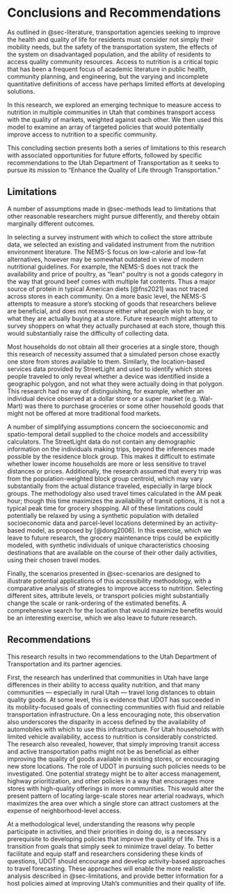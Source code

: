# Conclusions and Recommendations {#sec-conclude}

As outlined in @sec-literature, 
transportation agencies seeking to improve the health and quality of life 
for residents must consider not simply their mobility needs, but the safety of 
the transportation system, the effects of the system on disadvantaged population,
and the ability of residents to access quality community resources. Access to 
nutrition is a critical topic that has been a frequent focus of academic literature in
public health, community planning, and engineering, but the varying and incomplete
quantitative definitions of access have perhaps limited efforts at developing 
solutions. 

In this research, we explored an emerging technique to measure access to nutrition
in multiple communities in Utah that combines transport access with the quality of
markets, weighted against each other. We then used this model to examine an array
of targeted policies that would potentially improve access to nutrition to a 
specific community. 

This concluding section presents both a series of limitations to this research
with associated opportunities for future efforts, followed by specific recommendations
to the Utah Department of Transportation as it seeks to pursue its mission to 
"Enhance the Quality of Life through Transportation."


## Limitations {#sec-limitations}

A number of assumptions made in @sec-methods lead to limitations that other 
reasonable researchers  might pursue differently, and thereby obtain
marginally different outcomes. 

In selecting a survey instrument with which to collect the store attribute data,
we selected an existing and validated instrument from the nutrition environment 
literature. The NEMS-S focus on low-calorie and low-fat alternatives, however 
may be somewhat outdated in view of modern nutritional guidelines. For example, 
the NEMS-S does not track the availability and price of poultry, as "lean" 
poultry is not a goods category in the way that ground beef comes with multiple
fat contents. Thus a major source of protein in typical American diets [@fns2021] 
was not traced across stores in each community. On a more basic level, the 
NEMS-S attempts to measure a store's stocking of goods that researchers believe 
are beneficial, and does not measure either what people wish to buy, or what
they are actually buying at a store. Future research might attempt to survey 
shoppers on what they actually purchased at each store, though this would 
substantially raise the difficulty of collecting data.

Most households do not obtain all their groceries at a single store, though this
research of necessity assumed that a simulated person chose exactly one store
from stores available to them. Similarly, the location-based services data
provided by StreetLight and used to identify which stores people traveled to
only reveal whether a device was identified inside a geographic polygon, and not
what they were actually doing in that polygon. This research had no way of
distinguishing, for example, whether an individual device observed at a dollar
store or a super market (e.g. Wal-Mart) was there to purchase groceries or some
other household goods that might not be offered at more traditional food
markets. 

A number of simplifying assumptions concern the socioeconomic and spatio-temporal 
detail supplied to the choice models and accessibility calculators. 
The StreetLight data do not contain any demographic information on the 
individuals making trips, beyond the inferences made possible by the residence
block group. This makes it difficult to estimate whether lower income households
are more or less sensitive to travel distances or prices. Additionally, the research
assumed that every trip was from the population-weighted block group centroid, which may
vary substantially from the actual distance traveled, especially in large block groups.
The methodology also used travel times calculated in the AM peak hour; though 
this time maximizes the availability of transit options, it is not a typical peak time for grocery shopping. 
All of these limitations could potentially be relaxed by using a synthetic
population with detailed socioeconomic data and parcel-level locations determined
by an activity-based model, as proposed by [@dong2006]. In this exercise, which
we leave to future research, the grocery maintenance trips could be explicitly
modeled, with synthetic individuals of unique characteristics choosing destinations
that are available on the course of their other daily activities, using their
chosen travel modes.

Finally, the scenarios presented in @sec-scenarios are designed to illustrate
potential applications of this accessibility methodology, with a comparative 
analysis of strategies to improve access to nutrition. Selecting different sites, 
attribute levels, or transport policies might substantially change the scale or
rank-ordering of the estimated benefits. A comprehensive search for the location
that would maximize benefits would be an interesting exercise, which we also 
leave to future research.

## Recommendations {#sec-recommend}

This research results in two recommendations to the Utah Department of 
Transportation and its partner agencies.

First, the research has underlined that communities in Utah have large
differences in their ability to access quality nutrition, and that many communities
 --- especially in rural Utah --- travel long distances to obtain quality
goods. At some level, this is evidence that UDOT has succeeded in its
mobility-focused goals of connecting communities with fluid and reliable
transportation infrastructure. On a less encouraging note, this observation also
underscores the disparity in access defined by the availability of automobiles
with which to use this infrastructure. For Utah households with limited vehicle
availability, access to nutrition is considerably constricted. The research also
revealed, however, that simply improving transit access and active transportation
paths might not be as beneficial as either improving the quality of goods
available in existing stores, or encouraging new store locations. The role of UDOT
in pursuing such policies needs to be investigated. One potential strategy might be 
to alter access management, highway prioritization, and other policies in a way
that encourages more stores with high-quality offerings in more communities. This
would alter the present pattern of locating large-scale stores near 
arterial roadways, which maximizes the area over which a single store can attract
customers at the expense of neighborhood-level access.

At a methodological level, understanding the reasons why people participate
in activities, and their priorities in doing do, is a necessary prerequisite to
developing policies that improve the quality of life. This is a transition from
goals that simply seek to minimize travel delay. To better facilitate and equip
staff and researchers considering these kinds of questions, UDOT should 
encourage and develop activity-based approaches to travel forecasting. 
These approaches will enable the more realistic analysis described in 
@sec-limitations, and provide better information for a host policies
aimed at improving Utah's communities and their quality of life. 
